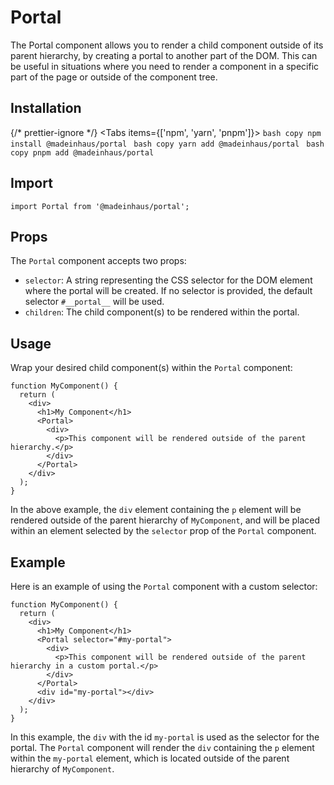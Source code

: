 # Portal

The Portal component allows you to render a child component outside of its parent hierarchy, by creating a portal to another part of the DOM. This can be useful in situations where you need to render a component in a specific part of the page or outside of the component tree.

## Installation


{/* prettier-ignore */}
<Tabs items={['npm', 'yarn', 'pnpm']}>
    <Tab>
        ```bash copy
        npm install @madeinhaus/portal
        ```
    </Tab>
    <Tab>
        ```bash copy
        yarn add @madeinhaus/portal
        ```
    </Tab>
    <Tab>
        ```bash copy
        pnpm add @madeinhaus/portal
        ```
    </Tab>
</Tabs>

## Import

```tsx copy
import Portal from '@madeinhaus/portal';
```

## Props

The `Portal` component accepts two props:

- `selector`: A string representing the CSS selector for the DOM element where the portal will be created. If no selector is provided, the default selector `#__portal__` will be used.
- `children`: The child component(s) to be rendered within the portal.

## Usage

Wrap your desired child component(s) within the `Portal` component:

```tsx copy showLineNumbers
function MyComponent() {
  return (
    <div>
      <h1>My Component</h1>
      <Portal>
        <div>
          <p>This component will be rendered outside of the parent hierarchy.</p>
        </div>
      </Portal>
    </div>
  );
}
```

In the above example, the `div` element containing the `p` element will be rendered outside of the parent hierarchy of `MyComponent`, and will be placed within an element selected by the `selector` prop of the `Portal` component.

## Example

Here is an example of using the `Portal` component with a custom selector:

```tsx copy showLineNumbers=true
function MyComponent() {
  return (
    <div>
      <h1>My Component</h1>
      <Portal selector="#my-portal">
        <div>
          <p>This component will be rendered outside of the parent hierarchy in a custom portal.</p>
        </div>
      </Portal>
      <div id="my-portal"></div>
    </div>
  );
}
```

In this example, the `div` with the id `my-portal` is used as the selector for the portal. The `Portal` component will render the `div` containing the `p` element within the `my-portal` element, which is located outside of the parent hierarchy of `MyComponent`.
